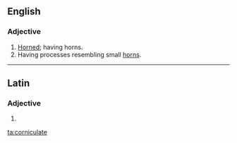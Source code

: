 ==English==

===Adjective===
{{en-adj|-}}

# [[horned|Horned]]; having horns.
# Having processes resembling small [[horn]]s.

{{1913}}

----

==Latin==

===Adjective===
{{la-adj-form|corniculāte}}

# {{inflection of|corniculatus|corniculātus|voc|m|s|lang=la}}

[[ta:corniculate]]